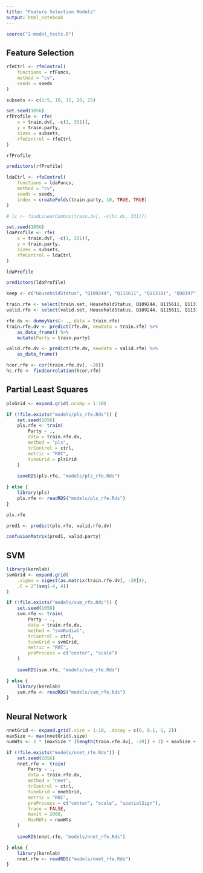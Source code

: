 ```yaml
---
title: "Feature Selection Models"
output: html_notebook
---
```


```r
source("2-model_tests.R")
```

## Feature Selection

```r
rfeCtrl <- rfeControl(
    functions = rfFuncs,
    method = "cv",
    seeds = seeds
)
```

```r
subsets <- c(1:5, 10, 15, 20, 25)
```

```r
set.seed(1056)
rfProfile <- rfe(
    x = train.dv[, -c(1, 331)],
    y = train.party,
    sizes = subsets,
    rfeControl = rfeCtrl
)
```

```r
rfProfile
```

```r
predictors(rfProfile)
```

```r
ldaCtrl <- rfeControl(
    functions = ldaFuncs,
    method = "cv",
    seeds = seeds,
    index = createFolds(train.party, 10, TRUE, TRUE)
)
```

```r

# lc <- findLinearCombos(train.dv[, -c(hc.dv, 331)])

set.seed(1056)
ldaProfile <- rfe(
    x = train.dv[, -c(1, 331)],
    y = train.party,
    sizes = subsets,
    rfeControl = ldaCtrl
)
```

```r
ldaProfile
```

```r
predictors(ldaProfile)
```

```r
keep <- c("HouseholdStatus", "Q109244", "Q115611", "Q113181", "Q98197")

train.rfe <- select(train.set, HouseholdStatus, Q109244, Q115611, Q113181, Q98197)
valid.rfe <- select(valid.set, HouseholdStatus, Q109244, Q115611, Q113181, Q98197)

rfe.dv <- dummyVars(~ ., data = train.rfe)
train.rfe.dv <- predict(rfe.dv, newdata = train.rfe) %>% 
    as_data_frame() %>%
    mutate(Party = train.party)

valid.rfe.dv <- predict(rfe.dv, newdata = valid.rfe) %>%
    as_data_frame()
```

```r
hcor.rfe <- cor(train.rfe.dv[, -20])
hc.rfe <- findCorrelation(hcor.rfe)
```

## Partial Least Squares

```r
plsGrid <- expand.grid(.ncomp = 1:10)
```

```r
if (!file.exists("models/pls_rfe.Rds")) {
    set.seed(1056)
    pls.rfe <- train(
        Party ~ .,
        data = train.rfe.dv,
        method = "pls",
        trControl = ctrl,
        metric = "ROC",
        tuneGrid = plsGrid
    )
    
    saveRDS(pls.rfe, "models/pls_rfe.Rds")

} else {
    library(pls)
    pls.rfe <- readRDS("models/pls_rfe.Rds")
}
```

```r
pls.rfe
```

```r
pred1 <- predict(pls.rfe, valid.rfe.dv)
```

```r
confusionMatrix(pred1, valid.party)
```

## SVM

```r
library(kernlab)
svmGrid <- expand.grid(
    .sigma = sigest(as.matrix(train.rfe.dv[, -20])), 
    .C = 2^(seq(-4, 4))
)
```

```r
if (!file.exists("models/svm_rfe.Rds")) {
    set.seed(1056)
    svm.rfe <- train(
        Party ~ .,
        data = train.rfe.dv,
        method = "svmRadial",
        trControl = ctrl,
        tuneGrid = svmGrid,
        metric = "ROC",
        preProcess = c("center", "scale")
    )
    
    saveRDS(svm.rfe, "models/svm_rfe.Rds")

} else {
    library(kernlab)
    svm.rfe <- readRDS("models/svm_rfe.Rds")
}
```

## Neural Network

```r
nnetGrid <- expand.grid(.size = 1:10, .decay = c(0, 0.1, 1, 2))
maxSize <- max(nnetGrid$.size)
numWts <- 1 * (maxSize * (length(train.rfe.dv[, -20]) + 1) + maxSize + 1)
```

```r
if (!file.exists("models/nnet_rfe.Rds")) {
    set.seed(1056)
    nnet.rfe <- train(
        Party ~ .,
        data = train.rfe.dv,
        method = "nnet",
        trControl = ctrl,
        tuneGrid = nnetGrid,
        metric = "ROC",
        preProcess = c("center", "scale", "spatialSign"),
        trace = FALSE,
        maxit = 2000,
        MaxNWts = numWts
    )
    
    saveRDS(nnet.rfe, "models/nnet_rfe.Rds")

} else {
    library(kernlab)
    nnet.rfe <- readRDS("models/nnet_rfe.Rds")
}

```
